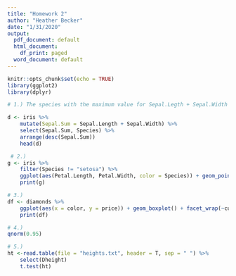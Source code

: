 ---
title: "Homework 2"
author: "Heather Becker"
date: "1/31/2020"
output:
  pdf_document: default
  html_document:
    df_print: paged
  word_document: default
---

```{r setup, include=FALSE}
knitr::opts_chunk$set(echo = TRUE)
library(ggplot2)
library(dplyr)
```
```{r}
# 1.) The species with the maximum value for Sepal.Legth + Sepal.Width is virginica

d <- iris %>%
    mutate(Sepal.Sum = Sepal.Length + Sepal.Width) %>%
    select(Sepal.Sum, Species) %>%
    arrange(desc(Sepal.Sum))
    head(d)

```
```{r}
 # 2.) 
g <- iris %>%
    filter(Species != "setosa") %>%
    ggplot(aes(Petal.Length, Petal.Width, color = Species)) + geom_point()
    print(g)

```
```{r}
# 3.)
df <- diamonds %>%
    ggplot(aes(x = color, y = price)) + geom_boxplot() + facet_wrap(~cut)
    print(df)
```
```{r}
# 4.)
qnorm(0.95)
```
```{r}
# 5.)
ht <-read.table(file = "heights.txt", header = T, sep = " ") %>%
    select(Dheight)
    t.test(ht)
```

